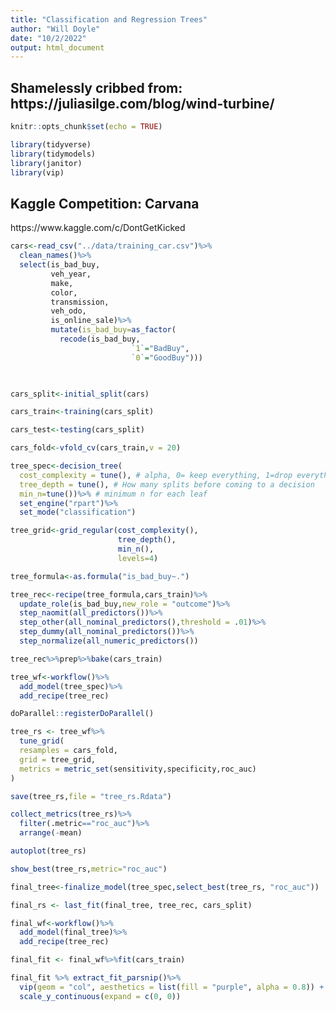 ```yaml
---
title: "Classification and Regression Trees"
author: "Will Doyle"
date: "10/2/2022"
output: html_document
---
```


## Shamelessly cribbed from: https://juliasilge.com/blog/wind-turbine/

```r
knitr::opts_chunk$set(echo = TRUE)
```

```r
library(tidyverse)
library(tidymodels)
library(janitor)
library(vip)
```

## Kaggle Competition: Carvana
https://www.kaggle.com/c/DontGetKicked

```r
cars<-read_csv("../data/training_car.csv")%>%
  clean_names()%>%
  select(is_bad_buy,
         veh_year,
         make,
         color,
         transmission,
         veh_odo,
         is_online_sale)%>%
         mutate(is_bad_buy=as_factor(
           recode(is_bad_buy,
                           `1`="BadBuy",
                           `0`="GoodBuy")))

  
```


```r
cars_split<-initial_split(cars)

cars_train<-training(cars_split)

cars_test<-testing(cars_split)
```

```r
cars_fold<-vfold_cv(cars_train,v = 20)
```

```r
tree_spec<-decision_tree(
  cost_complexity = tune(), # alpha, 0= keep everything, 1=drop everything
  tree_depth = tune(), # How many splits before coming to a decision
  min_n=tune())%>% # minimum n for each leaf
  set_engine("rpart")%>%
  set_mode("classification")
```

```r
tree_grid<-grid_regular(cost_complexity(),
                        tree_depth(),
                        min_n(),
                        levels=4)
```


```r
tree_formula<-as.formula("is_bad_buy~.")
```


```r
tree_rec<-recipe(tree_formula,cars_train)%>%
  update_role(is_bad_buy,new_role = "outcome")%>%
  step_naomit(all_predictors())%>%
  step_other(all_nominal_predictors(),threshold = .01)%>%
  step_dummy(all_nominal_predictors())%>%
  step_normalize(all_numeric_predictors())
```

```r
tree_rec%>%prep%>%bake(cars_train)
```

```r
tree_wf<-workflow()%>%
  add_model(tree_spec)%>%
  add_recipe(tree_rec)
```


```r

doParallel::registerDoParallel()

tree_rs <- tree_wf%>%
  tune_grid(
  resamples = cars_fold,
  grid = tree_grid,
  metrics = metric_set(sensitivity,specificity,roc_auc)
)

save(tree_rs,file = "tree_rs.Rdata")
```

```r
collect_metrics(tree_rs)%>%
  filter(.metric=="roc_auc")%>%
  arrange(-mean)

```

```r
autoplot(tree_rs)
```

```r
show_best(tree_rs,metric="roc_auc")
```

```r
final_tree<-finalize_model(tree_spec,select_best(tree_rs, "roc_auc"))
```

```r
final_rs <- last_fit(final_tree, tree_rec, cars_split)
```

```r

final_wf<-workflow()%>%
  add_model(final_tree)%>%
  add_recipe(tree_rec)

final_fit <- final_wf%>%fit(cars_train)

```

```r
final_fit %>% extract_fit_parsnip()%>%
  vip(geom = "col", aesthetics = list(fill = "purple", alpha = 0.8)) +
  scale_y_continuous(expand = c(0, 0))
```


